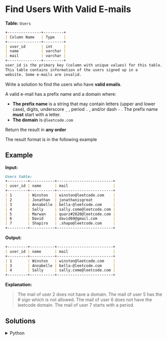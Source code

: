 # Find Users With Valid E-mails

**Table:** `Users`

```markdown
+---------------+---------+
| Column Name   | Type    |
+---------------+---------+
| user_id       | int     |
| name          | varchar |
| mail          | varchar |
+---------------+---------+
user_id is the primary key (column with unique values) for this table.
This table contains information of the users signed up in a 
website. Some e-mails are invalid.
```

Write a solution to find the users who have **valid emails**.

A valid e-mail has a prefix name and a domain where:

- **The prefix name** is a string that may contain letters (upper and lower case), digits, underscore `_` , period `.` , and/or dash `-` . The prefix name **must** start with a letter.
- **The domain** is `@leetcode.com`

Return the result in **any order**

The result format is in the following example

## Example

**Input:** 
```markdown
Users table:
+---------+-----------+-------------------------+
| user_id | name      | mail                    |
+---------+-----------+-------------------------+
| 1       | Winston   | winston@leetcode.com    |
| 2       | Jonathan  | jonathanisgreat         |
| 3       | Annabelle | bella-@leetcode.com     |
| 4       | Sally     | sally.come@leetcode.com |
| 5       | Marwan    | quarz#2020@leetcode.com |
| 6       | David     | david69@gmail.com       |
| 7       | Shapiro   | .shapo@leetcode.com     |
+---------+-----------+-------------------------+
```

**Output:**
```markdown 
+---------+-----------+-------------------------+
| user_id | name      | mail                    |
+---------+-----------+-------------------------+
| 1       | Winston   | winston@leetcode.com    |
| 3       | Annabelle | bella-@leetcode.com     |
| 4       | Sally     | sally.come@leetcode.com |
+---------+-----------+-------------------------+
```

**Explanation:**
> The mail of user 2 does not have a domain.
> The mail of user 5 has the # sign which is not allowed.
> The mail of user 6 does not have the leetcode domain.
> The mail of user 7 starts with a period.

## Solutions

<details>
    <summary>Python</summary>
```python
def valid_emails(users: pd.DataFrame) -> pd.DataFrame:
    
    regex = r'^[a-zA-Z][a-zA-Z0-9_.-]*@leetcode\.com$'    
    
    return users[users['mail'].str.match(regex)]
```
</details>